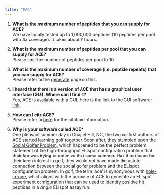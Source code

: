 ```yaml
---
title: "FAQ"
---
```


1. **What is the maximum number of peptides that you can supply for ACE?** <br/>
We have locally tested up to 1,000,000 peptides (10 peptides per pool with 3x coverage). It takes about # hours.

2. **What is the maximum number of peptides per pool that you can supply for ACE?** <br/>
Please limit the number of peptides per pool to 10.

3. **What is the maximum number of coverage (i.e. peptide repeats) that you can supply for ACE?** </br>
Please refer to the [generate](generate.qmd#notes-on-input-parameters) page on this.

3. **I heard that there is a version of ACE that has a graphical user interface (GUI). Where can I find it?** <br/>
Yes, ACE is available with a GUI. Here is the link to the GUI software: [link](https://github.com/pirl-unc/ace-gui).

4. **How can I cite ACE?** <br/>
Please refer to [here](index.qmd#citation) for the citation information.

5. **Why is your software called ACE?** <br/>
One pleasant summer day in Chapel Hill, NC, the two co-first authors of ACE started learning golf together. Soon after, they stumbled upon the [Social Golfer Problem](https://www.csplib.org/Problems/prob010/), which happened to be the perfect problem statement of the high-throughput ELIspot configuration problem that their lab was trying to optimize that same summer. Had it not been for their keen interest in golf, they would not have made the astute connection between the social golfer problem and the ELIspot configuration problem. In golf, the term 'ace' is synonymous with [hole-in-one](https://www.youtube.com/), which aligns with the purpose of ACE to generate an ELIspot experiment configuration that can be used to identify positive hit peptides in a *single* ELIspot assay run.